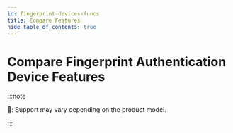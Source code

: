 ```yaml
---
id: fingerprint-devices-funcs
title: Compare Features
hide_table_of_contents: true
---
```


# Compare Fingerprint Authentication Device Features


:::note

🔶: Support may vary depending on the product model.

:::

<RenderTableFuncs data={fData} width={150} />